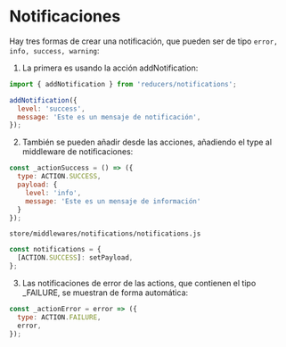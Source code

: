 
<Meta title="Docs|Notificaciones" />

# Notificaciones

Hay tres formas de crear una notificación, que pueden ser de tipo `error, info, success, warning`:

1. La primera es usando la acción addNotification:

```js
import { addNotification } from 'reducers/notifications';

addNotification({
  level: 'success',
  message: 'Este es un mensaje de notificación',
});

```

2. También se pueden añadir desde las acciones, añadiendo el type al middleware de notificaciones:

```js
const _actionSuccess = () => ({
  type: ACTION.SUCCESS,
  payload: {
    level: 'info',
    message: 'Este es un mensaje de información'
  }
});
```

`store/middlewares/notifications/notifications.js`
```js
const notifications = {
  [ACTION.SUCCESS]: setPayload,
};
```

3. Las notificaciones de error de las actions, que contienen el tipo _FAILURE, se muestran de forma automática:

```js
const _actionError = error => ({
  type: ACTION.FAILURE,
  error,
});
```
